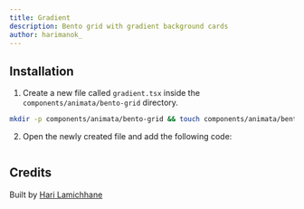 ```yaml
---
title: Gradient
description: Bento grid with gradient background cards
author: harimanok_
---
```


<ComponentPreview name="bento-grid-gradient--docs" />

## Installation

1. Create a new file called `gradient.tsx` inside the `components/animata/bento-grid` directory.

```bash
mkdir -p components/animata/bento-grid && touch components/animata/bento-grid/gradient.tsx
```

2. Open the newly created file and add the following code:

```jsx file=<rootDir>/animata/bento-grid/gradient.tsx

```

## Credits

Built by [Hari Lamichhane](https://github.com/hari)
